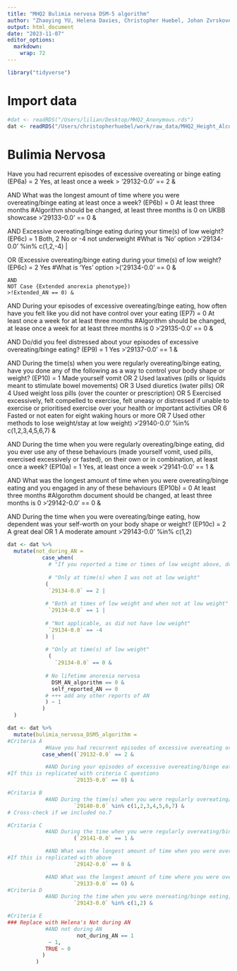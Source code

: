 ```yaml
---
title: "MHQ2 Bulimia nervosa DSM-5 algorithm"
author: "Zhaoying YU, Helena Davies, Christopher Huebel, Johan Zvrskovec"
output: html_document
date: "2023-11-07"
editor_options: 
  markdown: 
    wrap: 72
---
```


```r
library("tidyverse")
```

# Import data

```r
#dat <- readRDS("/Users/lilian/Desktop/MHQ2_Anonymous.rds")
dat <- readRDS("/Users/christopherhuebel/work/raw_data/MHQ2_Height_Alcohol_Field_Anonymous.rds")
```

# Bulimia Nervosa

Have you had recurrent episodes of excessive overeating or binge eating
(EP6a) = 2 Yes, at least once a week \> '29132-0.0' == 2 &

AND What was the longest amount of time where you were overeating/binge
eating at least once a week? (EP6b) = 0 At least three months #Algorithm
should be changed, at least three months is 0 on UKBB showcase
\>'29133-0.0' == 0 &

AND Excessive overeating/binge eating during your time(s) of low weight?
(EP6c) = 1 Both, 2 No or -4 not underweight #What is 'No' option
\>'29134-0.0' %in% c(1,2,-4) \|

OR (Excessive overeating/binge eating during your time(s) of low weight?
(EP6c) = 2 Yes #What is 'Yes' option \>('29134-0.0' == 0 &

    AND 
    NOT Case {Extended anorexia phenotype})
    >!Extended_AN == 0) &

AND During your episodes of excessive overeating/binge eating, how often
have you felt like you did not have control over your eating (EP7) = 0
At least once a week for at least three months #Algorithm should be
changed, at lease once a week for at least three months is 0
\>'29135-0.0' == 0 &

AND Do/did you feel distressed about your episodes of excessive
overeating/binge eating? (EP9) = 1 Yes \>'29137-0.0' == 1 &

AND During the time(s) when you were regularly overeating/binge eating,
have you done any of the following as a way to control your body shape
or weight? (EP10) = 1 Made yourself vomit OR 2 Used laxatives (pills or
liquids meant to stimulate bowel movements) OR 3 Used diuretics (water
pills) OR 4 Used weight loss pills (over the counter or prescription) OR
5 Exercised excessively, felt compelled to exercise, felt uneasy or
distressed if unable to exercise or prioritised exercise over your
health or important activities OR 6 Fasted or not eaten for eight waking
hours or more OR 7 Used other methods to lose weight/stay at low weight)
\>'29140-0.0' %in% c(1,2,3,4,5,6,7) &

AND During the time when you were regularly overeating/binge eating, did
you ever use any of these behaviours (made yourself vomit, used pills,
exercised excessively or fasted), on their own or in combination, at
least once a week? (EP10a) = 1 Yes, at least once a week \>'29141-0.0'
== 1 &

AND What was the longest amount of time when you were overeating/binge
eating and you engaged in any of these behaviours (EP10b) = 0 At least
three months #Algorothm document should be changed, at least three
months is 0 \>'29142-0.0' == 0 &

AND During the time when you were overeating/binge eating, how dependent
was your self-worth on your body shape or weight? (EP10c) = 2 A great
deal OR 1 A moderate amount \>'29143-0.0' %in% c(1,2)

```r
dat <- dat %>%
  mutate(not_during_AN =
           case_when(
             # "If you reported a time or times of low weight above, do/did you experience episodes of excessive overeating/binge eating during your time(s) of low weight?"
             
             # "Only at time(s) when I was not at low weight"
            (
             `29134-0.0` == 2 |
               
            # "Both at times of low weight and when not at low weight"   
             `29134-0.0` == 1 |
              
            # "Not applicable, as did not have low weight"
             `29134-0.0` == -4
            ) |
              
            # "Only at time(s) of low weight"
             (
               `29134-0.0` == 0 &
                
            # No lifetime anorexia nervosa
              DSM_AN_algorithm == 0 &
              self_reported_AN == 0 
            # +++ add any other reports of AN
            ) ~ 1
           )
  )
```

```r
dat <- dat %>%
  mutate(bulimia_nervosa_DSM5_algorithm = 
#Criteria A
            #Have you had recurrent episodes of excessive overeating or binge eating = 2 Yes, at least once a week
           case_when((`29132-0.0` == 2 &

            #AND During your episodes of excessive overeating/binge eating, how often have you felt like you did not have control over your eating = 0 At least once a week for at least three months
#If this is replicated with criteria C questions
                     `29135-0.0` == 0) &

#Critaria B
            #AND During the time(s) when you were regularly overeating/binge eating, have you done any of the following as a way to control your body shape or weight? = 1 Made yourself vomit OR  2 Used laxatives (pills or liquids meant to stimulate bowel movements) OR 3 Used diuretics (water pills) OR 4 Used weight loss pills (over the counter or prescription) OR 5 Exercised excessively, felt compelled to exercise, felt uneasy or distressed if unable to exercise or prioritised exercise over your health or important activities OR 6 Fasted or not eaten for eight waking hours or more OR 7 Used other methods to lose weight/stay at low weight)
                     `29140-0.0` %in% c(1,2,3,4,5,6,7) &            
# Cross-check if we included no.7

#Critaria C
            #AND During the time when you were regularly overeating/binge eating, did you ever use any of these behaviours (made yourself vomit, used pills, exercised excessively or fasted), on their own or in combination, at least once a week? = 1 Yes, at least once a week
                     (`29141-0.0` == 1 &

            #AND What was the longest amount of time when you were overeating/binge eating and you engaged in any of these behaviours = 0 At least three months
#If this is replicated with above
                     `29142-0.0` == 0 &

            #AND What was the longest amount of time where you were overeating/binge eating at least once a week? = 0 At least three months
                     `29133-0.0` == 0) &
#Criteria D
            #AND During the time when you were overeating/binge eating, how dependent was your self-worth on your body shape or weight? = 2 A great deal OR 1 A moderate amount
                     `29143-0.0` %in% c(1,2) &

#Criteria E
### Replace with Helena's Not during AN
            #AND not during AN
                      not_during_AN == 1 
             ~ 1,
            TRUE ~ 0
           )
         )
```
